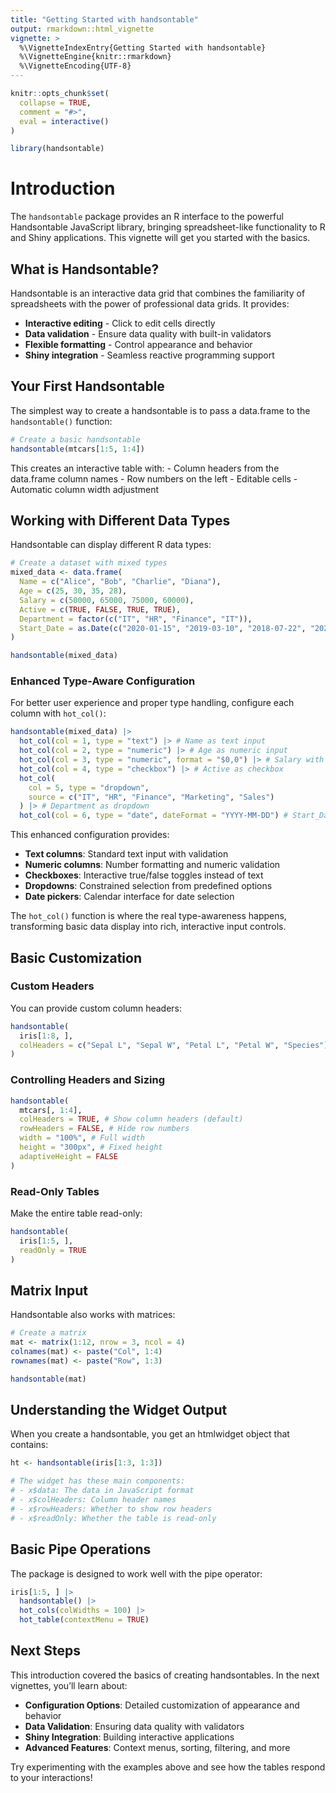 ```yaml
---
title: "Getting Started with handsontable"
output: rmarkdown::html_vignette
vignette: >
  %\VignetteIndexEntry{Getting Started with handsontable}
  %\VignetteEngine{knitr::rmarkdown}
  %\VignetteEncoding{UTF-8}
---
```


```r
knitr::opts_chunk$set(
  collapse = TRUE,
  comment = "#>",
  eval = interactive()
)
```

```r
library(handsontable)
```

# Introduction

The `handsontable` package provides an R interface to the powerful Handsontable 
JavaScript library, bringing spreadsheet-like functionality to R and Shiny 
applications. This vignette will get you started with the basics.

## What is Handsontable?

Handsontable is an interactive data grid that combines the familiarity of 
spreadsheets with the power of professional data grids. It provides:

- **Interactive editing** - Click to edit cells directly
- **Data validation** - Ensure data quality with built-in validators
- **Flexible formatting** - Control appearance and behavior
- **Shiny integration** - Seamless reactive programming support

## Your First Handsontable

The simplest way to create a handsontable is to pass a data.frame to the 
`handsontable()` function:

```r
# Create a basic handsontable
handsontable(mtcars[1:5, 1:4])
```

This creates an interactive table with:
- Column headers from the data.frame column names
- Row numbers on the left
- Editable cells
- Automatic column width adjustment

## Working with Different Data Types

Handsontable can display different R data types:

```r
# Create a dataset with mixed types
mixed_data <- data.frame(
  Name = c("Alice", "Bob", "Charlie", "Diana"),
  Age = c(25, 30, 35, 28),
  Salary = c(50000, 65000, 75000, 60000),
  Active = c(TRUE, FALSE, TRUE, TRUE),
  Department = factor(c("IT", "HR", "Finance", "IT")),
  Start_Date = as.Date(c("2020-01-15", "2019-03-10", "2018-07-22", "2021-02-01"))
)

handsontable(mixed_data)
```

### Enhanced Type-Aware Configuration

For better user experience and proper type handling, configure each column with `hot_col()`:

```r
handsontable(mixed_data) |>
  hot_col(col = 1, type = "text") |> # Name as text input
  hot_col(col = 2, type = "numeric") |> # Age as numeric input
  hot_col(col = 3, type = "numeric", format = "$0,0") |> # Salary with currency format
  hot_col(col = 4, type = "checkbox") |> # Active as checkbox
  hot_col(
    col = 5, type = "dropdown",
    source = c("IT", "HR", "Finance", "Marketing", "Sales")
  ) |> # Department as dropdown
  hot_col(col = 6, type = "date", dateFormat = "YYYY-MM-DD") # Start_Date as date picker
```

This enhanced configuration provides:

- **Text columns**: Standard text input with validation
- **Numeric columns**: Number formatting and numeric validation
- **Checkboxes**: Interactive true/false toggles instead of text
- **Dropdowns**: Constrained selection from predefined options
- **Date pickers**: Calendar interface for date selection

The `hot_col()` function is where the real type-awareness happens, transforming basic data display into rich, interactive input controls.

## Basic Customization

### Custom Headers

You can provide custom column headers:

```r
handsontable(
  iris[1:8, ],
  colHeaders = c("Sepal L", "Sepal W", "Petal L", "Petal W", "Species")
)
```

### Controlling Headers and Sizing

```r
handsontable(
  mtcars[, 1:4],
  colHeaders = TRUE, # Show column headers (default)
  rowHeaders = FALSE, # Hide row numbers
  width = "100%", # Full width
  height = "300px", # Fixed height
  adaptiveHeight = FALSE
)
```

### Read-Only Tables

Make the entire table read-only:

```r
handsontable(
  iris[1:5, ],
  readOnly = TRUE
)
```

## Matrix Input

Handsontable also works with matrices:

```r
# Create a matrix
mat <- matrix(1:12, nrow = 3, ncol = 4)
colnames(mat) <- paste("Col", 1:4)
rownames(mat) <- paste("Row", 1:3)

handsontable(mat)
```

## Understanding the Widget Output

When you create a handsontable, you get an htmlwidget object that contains:

```r
ht <- handsontable(iris[1:3, 1:3])

# The widget has these main components:
# - x$data: The data in JavaScript format
# - x$colHeaders: Column header names
# - x$rowHeaders: Whether to show row headers
# - x$readOnly: Whether the table is read-only
```

## Basic Pipe Operations

The package is designed to work well with the pipe operator:

```r
iris[1:5, ] |>
  handsontable() |>
  hot_cols(colWidths = 100) |>
  hot_table(contextMenu = TRUE)
```

## Next Steps

This introduction covered the basics of creating handsontables. In the next 
vignettes, you'll learn about:

- **Configuration Options**: Detailed customization of appearance and behavior
- **Data Validation**: Ensuring data quality with validators
- **Shiny Integration**: Building interactive applications
- **Advanced Features**: Context menus, sorting, filtering, and more

Try experimenting with the examples above and see how the tables respond to 
your interactions!
